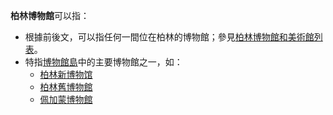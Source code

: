 '''柏林博物館'''可以指：
*根據前後文，可以指任何一間位在柏林的博物館；參見[[柏林博物館和美術館列表|柏林博物館和美術館列表]]。
*特指[[博物館島|博物館島]]中的主要博物館之一，如：
**[[柏林新博物馆|柏林新博物馆]]
**[[柏林舊博物館|柏林舊博物館]]
**[[佩加蒙博物館|佩加蒙博物館]]

{{消歧義|Cat=五字建築物消歧義}}